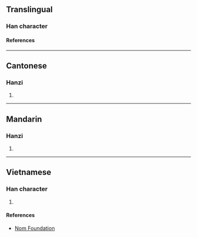{{character info/new}}
==Translingual==

===Han character===
{{Han char|rn=64|rad=手|as=08|sn=11|four=|canj=QIHI,QIHM|ids=⿰扌底}}

====References====
{{Han ref|kx=0437.030|dkj=12246|hdz=31904.020|uh=638B}}

----

==Cantonese==

===Hanzi===
{{yue-hanzi|jyut=[[dai2]]|y=dai2}}

# {{defn|lang=yue|sort=手08}}

----

==Mandarin==

===Hanzi===
{{cmn-hanzi|pin=[[dǐ]] ([[di3]]), [[hǔn]] ([[hun3]])|wg=ti<sup>3</sup>, hun<sup>3</sup>}}

# {{defn|lang=cmn|sort=手08}}

----

==Vietnamese==

===Han character===
{{vi-readings|rs=手08|reading=đẩy}}

# {{defn|lang=vi|sort=手08}}

====References====
* [http://nomfoundation.org/common/nom_details.php?codepoint=638b Nom Foundation]